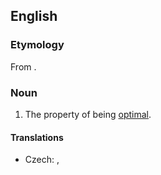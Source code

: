==English==

===Etymology===
From {{suffix|en|optimal|ity}}.

===Noun===
{{en-noun|~|optimalities}}

# The property of being [[optimal]].

====Translations====
{{trans-top|property of being optimal}}
* Czech: {{t|cs|optimálnost|f}}, {{t|cs|optimalita|f}}
{{trans-mid}}
{{trans-bottom}}